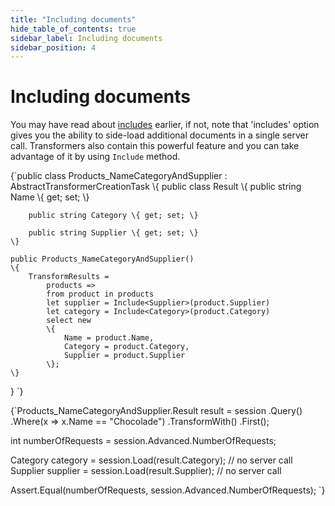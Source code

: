 ```yaml
---
title: "Including documents"
hide_table_of_contents: true
sidebar_label: Including documents
sidebar_position: 4
---
```



# Including documents

You may have read about [includes](../indexes/querying/handling-document-relationships.mdx#includes) earlier, if not, note that 'includes' option gives you the ability to side-load additional documents in a single server call. Transformers also contain this powerful feature and you can take advantage of it by using `Include` method.

<TabItem value="transformers_1" label="transformers_1">
<CodeBlock language="csharp">
{`public class Products_NameCategoryAndSupplier : AbstractTransformerCreationTask<Product>
\{
	public class Result
	\{
		public string Name \{ get; set; \}

		public string Category \{ get; set; \}

		public string Supplier \{ get; set; \}
	\}

	public Products_NameCategoryAndSupplier()
	\{
		TransformResults =
			products =>
			from product in products
			let supplier = Include<Supplier>(product.Supplier)
			let category = Include<Category>(product.Category)
			select new
			\{
				Name = product.Name,
				Category = product.Category,
				Supplier = product.Supplier
			\};
	\}
\}
`}
</CodeBlock>
</TabItem>

<TabItem value="transformers_2" label="transformers_2">
<CodeBlock language="csharp">
{`Products_NameCategoryAndSupplier.Result result = session
	.Query<Product>()
	.Where(x => x.Name == "Chocolade")
	.TransformWith<Products_NameCategoryAndSupplier, Products_NameCategoryAndSupplier.Result>()
	.First();

int numberOfRequests = session.Advanced.NumberOfRequests;

Category category = session.Load<Category>(result.Category); // no server call
Supplier supplier = session.Load<Supplier>(result.Supplier); // no server call

Assert.Equal(numberOfRequests, session.Advanced.NumberOfRequests);
`}
</CodeBlock>
</TabItem>

